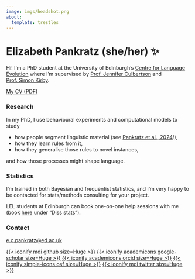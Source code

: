 ```yaml
---
image: imgs/headshot.png
about:
  template: trestles
---
```


# Elizabeth Pankratz (she/her) ✨

Hi!
I'm a PhD student at the University of Edinburgh's [Centre for Language Evolution](https://cle.ppls.ed.ac.uk) where I'm supervised by [Prof. Jennifer Culbertson](http://jennifer-culbertson.github.io) and [Prof. Simon Kirby](https://www.simonkirby.net).

[My CV (PDF)](documents/cv_engl.pdf){.btn .btn-outline-primary .btn role="button" target="_blank"}


### Research

In my PhD, I use behavioural experiments and computational models to study

- how people segment linguistic material (see [Pankratz et al., 2024](https://onlinelibrary.wiley.com/doi/10.1111/cogs.13429)!), 
- how they learn rules from it, 
- how they generalise those rules to novel instances,

and how those processes might shape language.

### Statistics

I'm trained in both Bayesian and frequentist statistics, and I'm very happy to be contacted for stats/methods consulting for your project.

LEL students at Edinburgh can book one-on-one help sessions with me (book [here](https://outlook.office365.com/owa/calendar/Stefanosofficehours@uoe.onmicrosoft.com/bookings/) under "Diss stats").


### Contact

[e.c.pankratz@ed.ac.uk](mailto:e.c.pankratz@ed.ac.uk)

[{{< iconify mdi github size=Huge >}}](https://github.com/elizabethpankratz/)
[{{< iconify academicons google-scholar size=Huge >}}](https://scholar.google.com/citations?user=EyIQz28AAAAJ)
[{{< iconify academicons orcid size=Huge >}}](https://orcid.org/0000-0001-8453-1105)
[{{< iconify simple-icons osf size=Huge >}}](https://osf.io/eag45/)
[{{< iconify mdi twitter size=Huge >}}](https://twitter.com/ecpankratz)
